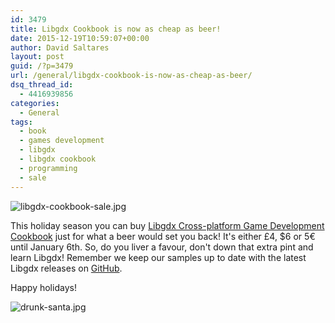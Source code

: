 ```yaml
---
id: 3479
title: Libgdx Cookbook is now as cheap as beer!
date: 2015-12-19T10:59:07+00:00
author: David Saltares
layout: post
guid: /?p=3479
url: /general/libgdx-cookbook-is-now-as-cheap-as-beer/
dsq_thread_id:
  - 4416939856
categories:
  - General
tags:
  - book
  - games development
  - libgdx
  - libgdx cookbook
  - programming
  - sale
---
```


![libgdx-cookbook-sale.jpg](/img/wp/libgdx-cookbook-sale.webp)

This holiday season you can buy [Libgdx Cross-platform Game Development Cookbook](https://www.packtpub.com/game-development/libgdx-cross-platform-game-development-cookbook) just for what a beer would set you back! It's either £4, $6 or 5€ until January 6th. So, do you liver a favour, don't down that extra pint and learn Libgdx! Remember we keep our samples up to date with the latest Libgdx releases on [GitHub](https://github.com/dsaltares/libgdx-cookbook).

Happy holidays!

![drunk-santa.jpg](/img/wp/drunk-santa.webp)
